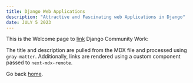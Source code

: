 ```yaml
---
title: Django Web Applications
description: "Attractive and Fascinating web Applications in Django"
date: JULY 5 2023
---
```


This is the Welcome page to [link](https://www.fiverr.com/mshariq99?public_mode=true) Django Community Work:

The title and description are pulled from the MDX file and processed using `gray-matter`. Additionally, links are rendered using a custom component passed to `next-mdx-remote`.

Go back [home](/).
